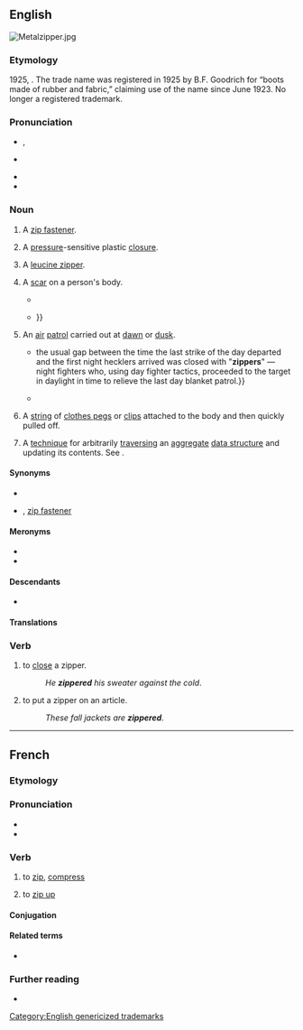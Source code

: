 ==English==
[[File:Metalzipper.jpg|thumb|right]]
{{wikipedia}}

===Etymology===
1925, {{affix|en|zip|-er|id2=agent noun}}. The trade name was registered in 1925 by B.F. Goodrich for “boots made of rubber and fabric,” claiming use of the name since June 1923. No longer a registered trademark.

===Pronunciation===
* {{a|GA}} {{enPR|zĭʹpər}}, {{IPA|en|/ˈzɪpɚ/}}
* {{a|UK}} {{IPA|en|/ˈzɪpə(ɹ)/}}
* {{audio|en|En-au-zipper.ogg|Audio (AU)}}
* {{rhymes|en|ɪpə(ɹ)|s=2}}

===Noun===
{{en-noun}}

# {{lb|en|chiefly|US|Australia}} A [[zip fastener]].
#: {{ux|en|He got his T-shirt stuck in the '''zipper''' of his jacket.}}
# A [[pressure]]-sensitive plastic [[closure]].
# {{lb|en|biochemistry}} A [[leucine zipper]].
# {{lb|en|slang}} A [[scar]] on a person's body.
#* {{quote-book|en|year=1969|author=Jerry Kramer|title=Farewell to football|page=111|passage=I also competed in track and field at Idaho, and it's all because of putting the shot that I've got my long scar, my '''zipper''', down the back of my neck.}}
#* {{quote-book|en|year=1979|author=Don Atyeo|title=Blood & guts, violence in sports|page=227|passage=Making the transition from high school to college teams, for instance, he could not believe the scars his new players were sporting. "So many athletes had '''zippers''' down the side of their knee, or knees; they thought nothing of it and called this or that a Band-Aid operation. {{...}}}}
# {{lb|en|US|military|slang|dated}} An [[air]] [[patrol]] carried out at [[dawn]] or [[dusk]].
#* {{quote-book|en|year=1949|author=Walter Karig|title=Battle Report|passage={{...}} the usual gap between the time the last strike of the day departed and the first night hecklers arrived was closed with "'''zippers'''" — night fighters who, using day fighter tactics, proceeded to the target in daylight in time to relieve the last day blanket patrol.}}
#* {{quote-book|en|year=1993|author=E. T. Wooldridge|title=Carrier Warfare in the Pacific: An Oral History Collection|page=268|passage=They would handle all the night combat air patrols, the night hecklers who would go over the enemy airfields, and we formed a new little gimmick called "'''zippers'''" to help close that gap between the time the daylight strikes left the target and darkness.}}
# {{lb|en|BDSM}} A [[string]] of [[clothes peg]]s or [[clip]]s attached to the body and then quickly pulled off.
# {{lb|en|programming}} A [[technique]] for arbitrarily [[traverse|traversing]] an [[aggregate]] [[data structure]] and updating its contents. See {{w|zipper (data structure)}}.

====Synonyms====
* {{l|en|slide fastener}}
* {{l|en|zip}} {{qualifier|British}}, [[zip fastener]] {{qualifier|British}}

====Meronyms====
* {{l|en|slider}}
* {{l|en|teeth}}

====Descendants====
* {{desc|ceb|siper|bor=1}}

====Translations====
{{trans-see|zip fastener}}

===Verb===
{{en-verb}}

# to [[close]] a zipper.
#: ''He '''zippered''' his sweater against the cold''.
# to put a zipper on an article.
#: ''These fall jackets are '''zippered'''''.

[[Category:English genericized trademarks]]
{{c|en|Fasteners}}

----

==French==

===Etymology===
{{etyl|en|fr}} {{m|en|zip|to zip}}

===Pronunciation===
* {{fr-IPA}}
* {{audio|fr|LL-Q150 (fra)-DenisdeShawi-zipper.wav|Audio (CAN)}}

===Verb===
{{fr-verb}}

# {{lb|fr|computing}} to [[zip]], [[compress]]
#:{{synonyms|fr|compresser}}
# {{lb|fr|Quebec}} to [[zip up]] {{gloss|close using a zip}}

====Conjugation====
{{fr-conj-auto}}

====Related terms====
* {{l|fr|dézipper}}

===Further reading===
* {{R:TLFi}}